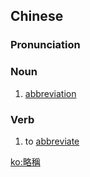 {{also|略称}}
==Chinese==
{{zh-forms|s=略称}}

===Pronunciation===
{{zh-pron
|m=lüèchēng
|c=loek6 cing1
|cat=n,v
}}

===Noun===
{{zh-noun}}

# [[abbreviation]]

===Verb===
{{zh-verb}}

# to [[abbreviate]]

[[ko:略稱]]
